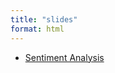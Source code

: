 ```yaml
---
title: "slides"
format: html 
---
```


+ [Sentiment Analysis](Hands_on_Workshop_Sentiment_Analysis.html)
